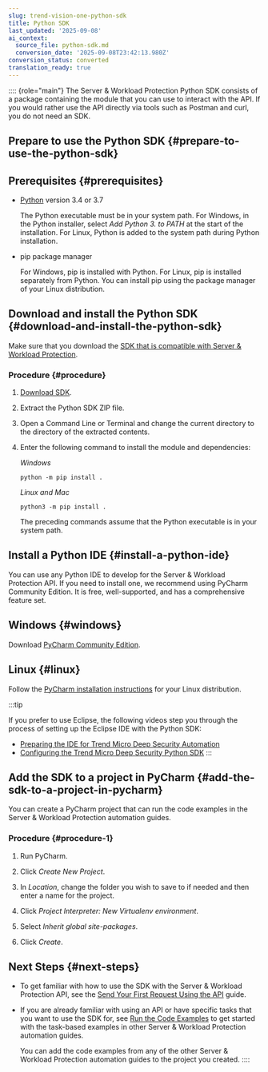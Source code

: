 ```yaml
---
slug: trend-vision-one-python-sdk
title: Python SDK
last_updated: '2025-09-08'
ai_context:
  source_file: python-sdk.md
  conversion_date: '2025-09-08T23:42:13.980Z'
conversion_status: converted
translation_ready: true
---
```


:::: {role="main"}
The Server & Workload Protection Python SDK consists of a package containing the module that you can use to interact with the API. If you would rather use the API directly via tools such as Postman and curl, you do not need an SDK.

## Prepare to use the Python SDK {#prepare-to-use-the-python-sdk}

## Prerequisites {#prerequisites}

- [Python](https://www.python.org/downloads/) version 3.4 or 3.7

  The Python executable must be in your system path. For Windows, in the Python installer, select *Add Python 3. to PATH* at the start of the installation. For Linux, Python is added to the system path during Python installation.

- pip package manager

  For Windows, pip is installed with Python. For Linux, pip is installed separately from Python. You can install pip using the package manager of your Linux distribution.

## Download and install the Python SDK {#download-and-install-the-python-sdk}

Make sure that you download the [SDK that is compatible with Server & Workload Protection](sdk-version-compatibility.mdx).

### Procedure {#procedure}

1.  [Download SDK](https://ohc.blob.core.windows.net/o-help/manual/74c46ba4-3fda-458c-b397-e7325b4efa5e/c1ws-py-sdk.zip).

2.  Extract the Python SDK ZIP file.

3.  Open a Command Line or Terminal and change the current directory to the directory of the extracted contents.

4.  Enter the following command to install the module and dependencies:

    *Windows*

    `python -m pip install .`

    *Linux and Mac*

    `python3 -m pip install .`

    The preceding commands assume that the Python executable is in your system path.

## Install a Python IDE {#install-a-python-ide}

You can use any Python IDE to develop for the Server & Workload Protection API. If you need to install one, we recommend using PyCharm Community Edition. It is free, well-supported, and has a comprehensive feature set.

## Windows {#windows}

Download [PyCharm Community Edition](https://www.jetbrains.com/pycharm/download).

## Linux {#linux}

Follow the [PyCharm installation instructions](https://www.jetbrains.com/help/pycharm/installation-guide.md?section=Linux) for your Linux distribution.

:::tip

If you prefer to use Eclipse, the following videos step you through the process of setting up the Eclipse IDE with the Python SDK:

- [Preparing the IDE for Trend Micro Deep Security Automation](https://youtu.be/L3QW3Yszm-8)
- [Configuring the Trend Micro Deep Security Python SDK](https://youtu.be/Fd7zVJqISko)
:::

## Add the SDK to a project in PyCharm {#add-the-sdk-to-a-project-in-pycharm}

You can create a PyCharm project that can run the code examples in the Server & Workload Protection automation guides.

### Procedure {#procedure-1}

1.  Run PyCharm.

2.  Click *Create New Project*.

3.  In *Location*, change the folder you wish to save to if needed and then enter a name for the project.

4.  Click *Project Interpreter: New Virtualenv environment*.

5.  Select *Inherit global site-packages*.

6.  Click *Create*.

## Next Steps {#next-steps}

- To get familiar with how to use the SDK with the Server & Workload Protection API, see the [Send Your First Request Using the API](send-your-first-request-using-api.mdx) guide.

- If you are already familiar with using an API or have specific tasks that you want to use the SDK for, see [Run the Code Examples](run-code-examples.mdx) to get started with the task-based examples in other Server & Workload Protection automation guides.

  You can add the code examples from any of the other Server & Workload Protection automation guides to the project you created.
::::
